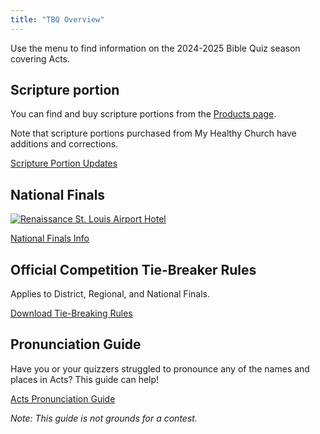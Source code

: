 ```yaml
---
title: "TBQ Overview"
---
```



Use the menu to find information on the 2024-2025 Bible Quiz season covering Acts.

## Scripture portion

You can find and buy scripture portions from the [Products page](/products).

Note that scripture portions purchased from My Healthy Church have additions and corrections.

<a href="/history/2025/scripture-portion" class="button is-primary">Scripture Portion Updates</a>

## National Finals

[![Renaissance St. Louis Airport Hotel](/assets/2023/stl-hotel-promo.jpg)](/history/2025/nationals/)

<a href="/history/2025/nationals/" class="button is-primary">National Finals Info</a>

## Official Competition Tie-Breaker Rules

Applies to District, Regional, and National Finals.

<a href="{% link assets/2025/24-25 TBQ Tie-Breaker Rules.pdf %}" class="button is-primary">Download Tie-Breaking Rules</a>

## Pronunciation Guide

Have you or your quizzers struggled to pronounce any of the names and places in Acts? This guide can help!

<a href="{% link assets/2025/24-25 Acts Chapter Analysis Pronunciations.pdf %}" class="button is-primary">Acts Pronunciation Guide</a>

<i>Note: This guide is not grounds for a contest.</i>
